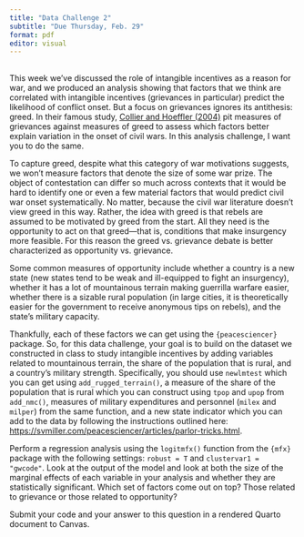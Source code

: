 ```yaml
---
title: "Data Challenge 2"
subtitle: "Due Thursday, Feb. 29"
format: pdf
editor: visual
---
```


## 

This week we've discussed the role of intangible incentives as a reason for war, and we produced an analysis showing that factors that we think are correlated with intangible incentives (grievances in particular) predict the likelihood of conflict onset. But a focus on grievances ignores its antithesis: greed. In their famous study, [Collier and Hoeffler (2004)](https://www.jstor.org/stable/3488799) pit measures of grievances against measures of greed to assess which factors better explain variation in the onset of civil wars. In this analysis challenge, I want you to do the same.

To capture greed, despite what this category of war motivations suggests, we won't measure factors that denote the size of some war prize. The object of contestation can differ so much across contexts that it would be hard to identify one or even a few material factors that would predict civil war onset systematically. No matter, because the civil war literature doesn't view greed in this way. Rather, the idea with greed is that rebels are assumed to be motivated by greed from the start. All they need is the opportunity to act on that greed—that is, conditions that make insurgency more feasible. For this reason the greed vs. grievance debate is better characterized as opportunity vs. grievance.

Some common measures of opportunity include whether a country is a new state (new states tend to be weak and ill-equipped to fight an insurgency), whether it has a lot of mountainous terrain making guerrilla warfare easier, whether there is a sizable rural population (in large cities, it is theoretically easier for the government to receive anonymous tips on rebels), and the state's military capacity.

Thankfully, each of these factors we can get using the `{peacesciencer}` package. So, for this data challenge, your goal is to build on the dataset we constructed in class to study intangible incentives by adding variables related to mountainous terrain, the share of the population that is rural, and a country's military strength. Specifically, you should use `newlmtest` which you can get using `add_rugged_terrain()`, a measure of the share of the population that is rural which you can construct using `tpop` and `upop` from `add_nmc()`, measures of military expenditures and personnel (`milex` and `milper`) from the same function, and a new state indicator which you can add to the data by following the instructions outlined here: <https://svmiller.com/peacesciencer/articles/parlor-tricks.html>.

Perform a regression analysis using the `logitmfx()` function from the `{mfx}` package with the following settings: `robust = T` and `clustervar1 = "gwcode"`. Look at the output of the model and look at both the size of the marginal effects of each variable in your analysis and whether they are statistically significant. Which set of factors come out on top? Those related to grievance or those related to opportunity?

Submit your code and your answer to this question in a rendered Quarto document to Canvas.

